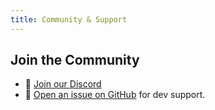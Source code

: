 ```yaml
---
title: Community & Support
---
```


## Join the Community

- 👾 [Join our Discord](https://discord.gg/gkdGsDYaKA)
- 📖 [Open an issue on GitHub](https://github.com/stagewise-io/stagewise/issues) for dev support. 
